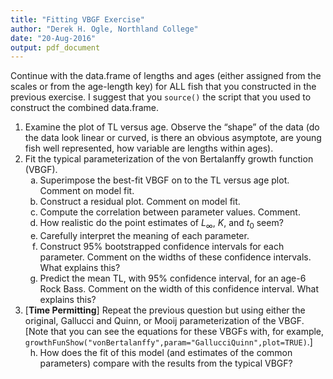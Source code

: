 ```yaml
---
title: "Fitting VBGF Exercise"
author: "Derek H. Ogle, Northland College"
date: "20-Aug-2016"
output: pdf_document
---
```


Continue with the data.frame of lengths and ages (either assigned from the scales or from the age-length key) for ALL fish that you constructed in the previous exercise.  I suggest that you `source()` the script that you used to construct the combined data.frame.

1. Examine the plot of TL versus age.  Observe the "shape" of the data (do the data look linear or curved, is there an obvious asymptote, are young fish well represented, how variable are lengths within ages).
\vspace{24pt}
1. Fit the typical parameterization of the von Bertalanffy growth function (VBGF).
    a. Superimpose the best-fit VBGF on to the TL versus age plot.  Comment on model fit.
    a. Construct a residual plot.  Comment on model fit.
    a. Compute the correlation between parameter values.  Comment.
    a. How realistic do the point estimates of $L_{\infty}$, $K$, and $t_{0}$ seem?
    a. Carefully interpret the meaning of each parameter.
    a. Construct 95% bootstrapped confidence intervals for each parameter.  Comment on the widths of these confidence intervals.  What explains this?
    a. Predict the mean TL, with 95% confidence interval, for an age-6 Rock Bass.  Comment on the width of this confidence interval.  What explains this?
\vspace{24pt}
1. [**Time Permitting**] Repeat the previous question but using either the original, Gallucci and Quinn, or Mooij parameterization of the VBGF.  [Note that you can see the equations for these VBGFs with, for example, `growthFunShow("vonBertalanffy",param="GallucciQuinn",plot=TRUE)`.]
    h. How does the fit of this model (and estimates of the common parameters) compare with the results from the typical VBGF?